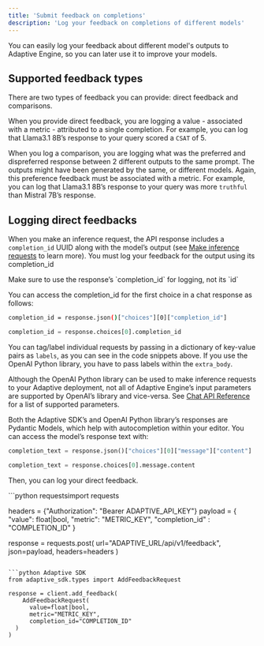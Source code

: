 ```yaml
---
title: 'Submit feedback on completions'
description: 'Log your feedback on completions of different models'
---
```

You can easily log your feedback about different model's outputs to Adaptive Engine,
so you can later use it to improve your models.

## Supported feedback types
There are two types of feedback you can provide: direct feedback and comparisons. 

When you provide direct feedback, you are logging a value - associated with a metric - attributed to a single completion.
For example, you can log that Llama3.1 8B’s response to your query scored a `CSAT` of 5. 

When you log a comparison, you are logging what was the preferred and dispreferred response between 2 different outputs
to the same prompt. The outputs might have been generated by the same, or different models. Again, this preference
feedback must be associated with a metric. For example, you can log that Llama3.1 8B’s response to your query was more
`truthful` than Mistral 7B’s response.

## Logging direct feedbacks

When you make an inference request, the API response includes a `completion_id` UUID along with the
model’s output (see [Make inference requests](/get-started/inference) to learn more). You must log your feedback
for the output using its completion_id

<Warning>
  Make sure to use the response’s `completion_id` for logging, not its `id`
</Warning>

You can access the completion_id for the first choice in a chat response as follows:
<CodeGroup>
```bash requests
completion_id = response.json()["choices"][0]["completion_id"]
```

```python Adaptive SDK / OpenAI Python
completion_id = response.choices[0].completion_id
```
</CodeGroup>


You can tag/label individual requests by passing in a dictionary of key-value pairs as `labels`,
as you can see in the code snippets above. If you use the OpenAI Python library, you have to pass labels
within the `extra_body`. 

Although the OpenAI Python library can be used to make inference requests to your Adaptive deployment,
not all of Adaptive Engine’s input parameters are supported by OpenAI’s library and vice-versa.
See [Chat API Reference](/api-reference/completions/post-apiv1chatcompletions) for a list of supported parameters.

 
Both the Adaptive SDK’s and OpenAI Python library’s responses are Pydantic Models, which help with autocompletion within your editor. 
You can access the model’s response text with:
<CodeGroup>
```python requests
completion_text = response.json()["choices"][0]["message"]["content"]
```

```python Adaptive SDK / OpenAI Python
completion_text = response.choices[0].message.content
```
</CodeGroup>

Then, you can log your direct feedback.

<CodeGroup>
```python requestsimport requests

headers = {"Authorization": "Bearer ADAPTIVE_API_KEY"}
payload = { 
    "value": float|bool,
"metric": "METRIC_KEY",
  "completion_id" : "COMPLETION_ID"
}

response = requests.post(
  url="ADAPTIVE_URL/api/v1/feedback",
  json=payload,
  headers=headers
)
```

```python Adaptive SDK
from adaptive_sdk.types import AddFeedbackRequest

response = client.add_feedback(
	AddFeedbackRequest(
	  value=float|bool,
	  metric="METRIC_KEY",
	  completion_id="COMPLETION_ID"
  )
)
```
</CodeGroup>